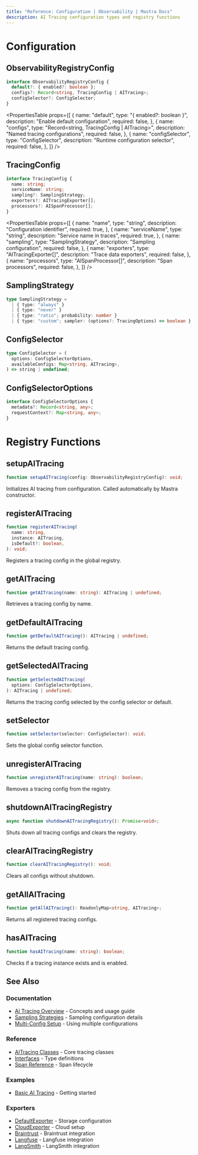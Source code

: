 ```yaml
---
title: "Reference: Configuration | Observability | Mastra Docs"
description: AI Tracing configuration types and registry functions
---
```



# Configuration

## ObservabilityRegistryConfig

```typescript
interface ObservabilityRegistryConfig {
  default?: { enabled?: boolean };
  configs?: Record<string, TracingConfig | AITracing>;
  configSelector?: ConfigSelector;
}
```

<PropertiesTable
  props={[
    {
      name: "default",
      type: "{ enabled?: boolean }",
      description: "Enable default configuration",
      required: false,
    },
    {
      name: "configs",
      type: "Record<string, TracingConfig | AITracing>",
      description: "Named tracing configurations",
      required: false,
    },
    {
      name: "configSelector",
      type: "ConfigSelector",
      description: "Runtime configuration selector",
      required: false,
    },
  ]}
/>

## TracingConfig

```typescript
interface TracingConfig {
  name: string;
  serviceName: string;
  sampling?: SamplingStrategy;
  exporters?: AITracingExporter[];
  processors?: AISpanProcessor[];
}
```

<PropertiesTable
  props={[
    {
      name: "name",
      type: "string",
      description: "Configuration identifier",
      required: true,
    },
    {
      name: "serviceName",
      type: "string",
      description: "Service name in traces",
      required: true,
    },
    {
      name: "sampling",
      type: "SamplingStrategy",
      description: "Sampling configuration",
      required: false,
    },
    {
      name: "exporters",
      type: "AITracingExporter[]",
      description: "Trace data exporters",
      required: false,
    },
    {
      name: "processors",
      type: "AISpanProcessor[]",
      description: "Span processors",
      required: false,
    },
  ]}
/>

## SamplingStrategy

```typescript
type SamplingStrategy =
  | { type: "always" }
  | { type: "never" }
  | { type: "ratio"; probability: number }
  | { type: "custom"; sampler: (options?: TracingOptions) => boolean };
```

## ConfigSelector

```typescript
type ConfigSelector = (
  options: ConfigSelectorOptions,
  availableConfigs: Map<string, AITracing>,
) => string | undefined;
```

## ConfigSelectorOptions

```typescript
interface ConfigSelectorOptions {
  metadata?: Record<string, any>;
  requestContext?: Map<string, any>;
}
```

# Registry Functions

## setupAITracing

```typescript
function setupAITracing(config: ObservabilityRegistryConfig): void;
```

Initializes AI tracing from configuration. Called automatically by Mastra constructor.

## registerAITracing

```typescript
function registerAITracing(
  name: string,
  instance: AITracing,
  isDefault?: boolean,
): void;
```

Registers a tracing config in the global registry.

## getAITracing

```typescript
function getAITracing(name: string): AITracing | undefined;
```

Retrieves a tracing config by name.

## getDefaultAITracing

```typescript
function getDefaultAITracing(): AITracing | undefined;
```

Returns the default tracing config.

## getSelectedAITracing

```typescript
function getSelectedAITracing(
  options: ConfigSelectorOptions,
): AITracing | undefined;
```

Returns the tracing config selected by the config selector or default.

## setSelector

```typescript
function setSelector(selector: ConfigSelector): void;
```

Sets the global config selector function.

## unregisterAITracing

```typescript
function unregisterAITracing(name: string): boolean;
```

Removes a tracing config from the registry.

## shutdownAITracingRegistry

```typescript
async function shutdownAITracingRegistry(): Promise<void>;
```

Shuts down all tracing configs and clears the registry.

## clearAITracingRegistry

```typescript
function clearAITracingRegistry(): void;
```

Clears all configs without shutdown.

## getAllAITracing

```typescript
function getAllAITracing(): ReadonlyMap<string, AITracing>;
```

Returns all registered tracing configs.

## hasAITracing

```typescript
function hasAITracing(name: string): boolean;
```

Checks if a tracing instance exists and is enabled.

## See Also

### Documentation

- [AI Tracing Overview](/docs/observability/ai-tracing/overview) - Concepts and usage guide
- [Sampling Strategies](/docs/observability/ai-tracing/overview#sampling-strategies) - Sampling configuration details
- [Multi-Config Setup](/docs/observability/ai-tracing/overview#multi-config-setup) - Using multiple configurations

### Reference

- [AITracing Classes](/reference/observability/ai-tracing/) - Core tracing classes
- [Interfaces](/reference/observability/ai-tracing/interfaces) - Type definitions
- [Span Reference](/reference/observability/ai-tracing/span) - Span lifecycle

### Examples

- [Basic AI Tracing](/examples/observability/basic-ai-tracing) - Getting started

### Exporters

- [DefaultExporter](/reference/observability/ai-tracing/exporters/default-exporter) - Storage configuration
- [CloudExporter](/reference/observability/ai-tracing/exporters/cloud-exporter) - Cloud setup
- [Braintrust](/reference/observability/ai-tracing/exporters/braintrust) - Braintrust integration
- [Langfuse](/reference/observability/ai-tracing/exporters/langfuse) - Langfuse integration
- [LangSmith](/reference/observability/ai-tracing/exporters/langsmith) - LangSmith integration

